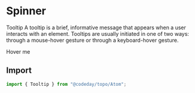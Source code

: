 
# Spinner

Tooltip
A tooltip is a brief, informative message that appears when a user interacts with an element. Tooltips are usually initiated in one of two ways: through a mouse-hover gesture or through a keyboard-hover gesture.

<Playground>
  <Box p={5}>
    <Tooltip label="Hey, I'm here!" aria-label="A tooltip">
      Hover me
    </Tooltip>
  </Box>
</Playground>

## Import

```js
import { Tooltip } from "@codeday/topo/Atom";
```

